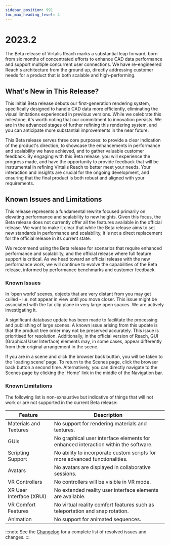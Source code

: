 ```yaml
---
sidebar_position: 991
toc_max_heading_level: 4
---
```


# 2023.2

The Beta release of Virtalis Reach marks a substantial leap forward, born from six months of concentrated efforts to enhance CAD data performance and support multiple concurrent user connections. We have re-engineered Reach's architecture from the ground up, directly addressing customer needs for a product that is both scalable and high-performing.

## What's New in This Release?

This initial Beta release debuts our first-generation rendering system, specifically designed to handle CAD data more efficiently, eliminating the visual limitations experienced in previous versions. While we celebrate this milestone, it's worth noting that our commitment to innovation persists. We are in the advanced stages of further refining this rendering system, and you can anticipate more substantial improvements in the near future.

This Beta release serves three core purposes: to provide a clear indication of the product's direction, to showcase the enhancements in performance and scalability we have achieved, and to gather valuable customer feedback. By engaging with this Beta release, you will experience the progress made, and have the opportunity to provide feedback that will be instrumental in refining Virtalis Reach to better meet your needs. Your interaction and insights are crucial for the ongoing development, and ensuring that the final product is both robust and aligned with your requirements.

## Known Issues and Limitations

This release represents a fundamental rewrite focused primarily on elevating performance and scalability to new heights. Given this focus, the Beta release does not currently offer all the features available in the official release. We want to make it clear that while the Beta release aims to set new standards in performance and scalability, it is not a direct replacement for the official release in its current state.

We recommend using the Beta release for scenarios that require enhanced performance and scalability, and the official release where full feature support is critical. As we head toward an official release with the new performance work, we will continue to evolve the capabilities of the Beta release, informed by performance benchmarks and customer feedback. 

### Known Issues

In ‘open world’ scenes, objects that are very distant from you may get culled - i.e. not appear in view until you move closer. This issue might be associated with the far clip plane in very large open spaces. We are actively investigating it.

A significant database update has been made to facilitate the processing and publishing of large scenes. A known issue arising from this update is that the product tree order may not be preserved accurately. This issue is prioritised for resolution. Additionally, in the official version of Reach, GUI (Graphical User Interface) elements may, in some cases, appear differently from their original arrangement in the scene.

If you are in a scene and click the browser back button, you will be taken to the ‘loading scene’ page. To return to the Scenes page, click the browser back button a second time. Alternatively, you can directly navigate to the Scenes page by clicking the 'Home' link in the middle of the Navigation bar.

### Known Limitations

The following list is non-exhaustive but indicative of things that will not work or are not supported in the current Beta release:

| Feature | Description |
|---|---|
| Materials and Textures | No support for rendering materials and textures. |
| GUIs | No graphical user interface elements for enhanced interaction within the software. |
| Scripting Support | No ability to incorporate custom scripts for more advanced functionalities. |
| Avatars | No avatars are displayed in collaborative sessions. |
| VR Controllers | No controllers will be visible in VR mode. |
| XR User Interface (XRUI) | No extended reality user interface elements are available. |
| VR Comfort Features | No virtual reality comfort features such as teleportation and snap rotation. |
| Animation | No support for animated sequences. |

:::note
See the [Changelog](../../changelogs/virtalis-hub-and-web-viewer#20232) for a complete list of resolved issues and changes.
:::
